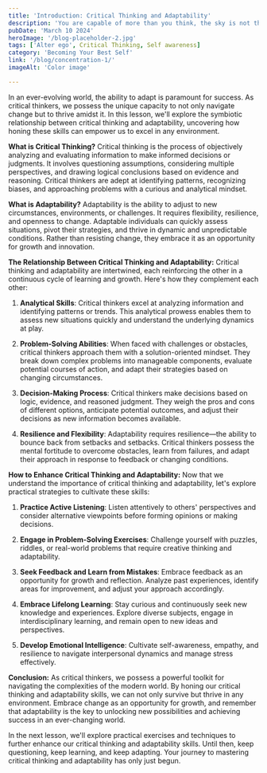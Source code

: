```yaml
---
title: 'Introduction: Critical Thinking and Adaptability'
description: 'You are capable of more than you think, the sky is not the limiter-how much more you think you can do is.'
pubDate: 'March 10 2024'
heroImage: '/blog-placeholder-2.jpg'
tags: ['Alter ego', Critical Thinking, Self awareness]
category: 'Becoming Your Best Self'
link: '/blog/concentration-1/'
imageAlt: 'Color image'

---
```


In an ever-evolving world, the ability to adapt is paramount for success. As critical thinkers, we possess the unique capacity to not only navigate change but to thrive amidst it. In this lesson, we'll explore the symbiotic relationship between critical thinking and adaptability, uncovering how honing these skills can empower us to excel in any environment.

**What is Critical Thinking?**
Critical thinking is the process of objectively analyzing and evaluating information to make informed decisions or judgments. It involves questioning assumptions, considering multiple perspectives, and drawing logical conclusions based on evidence and reasoning. Critical thinkers are adept at identifying patterns, recognizing biases, and approaching problems with a curious and analytical mindset.

**What is Adaptability?**
Adaptability is the ability to adjust to new circumstances, environments, or challenges. It requires flexibility, resilience, and openness to change. Adaptable individuals can quickly assess situations, pivot their strategies, and thrive in dynamic and unpredictable conditions. Rather than resisting change, they embrace it as an opportunity for growth and innovation.

**The Relationship Between Critical Thinking and Adaptability:**
Critical thinking and adaptability are intertwined, each reinforcing the other in a continuous cycle of learning and growth. Here's how they complement each other:

1. **Analytical Skills**: Critical thinkers excel at analyzing information and identifying patterns or trends. This analytical prowess enables them to assess new situations quickly and understand the underlying dynamics at play.

2. **Problem-Solving Abilities**: When faced with challenges or obstacles, critical thinkers approach them with a solution-oriented mindset. They break down complex problems into manageable components, evaluate potential courses of action, and adapt their strategies based on changing circumstances.

3. **Decision-Making Process**: Critical thinkers make decisions based on logic, evidence, and reasoned judgment. They weigh the pros and cons of different options, anticipate potential outcomes, and adjust their decisions as new information becomes available.

4. **Resilience and Flexibility**: Adaptability requires resilience—the ability to bounce back from setbacks and setbacks. Critical thinkers possess the mental fortitude to overcome obstacles, learn from failures, and adapt their approach in response to feedback or changing conditions.

**How to Enhance Critical Thinking and Adaptability:**
Now that we understand the importance of critical thinking and adaptability, let's explore practical strategies to cultivate these skills:

1. **Practice Active Listening**: Listen attentively to others' perspectives and consider alternative viewpoints before forming opinions or making decisions.

2. **Engage in Problem-Solving Exercises**: Challenge yourself with puzzles, riddles, or real-world problems that require creative thinking and adaptability.

3. **Seek Feedback and Learn from Mistakes**: Embrace feedback as an opportunity for growth and reflection. Analyze past experiences, identify areas for improvement, and adjust your approach accordingly.

4. **Embrace Lifelong Learning**: Stay curious and continuously seek new knowledge and experiences. Explore diverse subjects, engage in interdisciplinary learning, and remain open to new ideas and perspectives.

5. **Develop Emotional Intelligence**: Cultivate self-awareness, empathy, and resilience to navigate interpersonal dynamics and manage stress effectively.

**Conclusion:**
As critical thinkers, we possess a powerful toolkit for navigating the complexities of the modern world. By honing our critical thinking and adaptability skills, we can not only survive but thrive in any environment. Embrace change as an opportunity for growth, and remember that adaptability is the key to unlocking new possibilities and achieving success in an ever-changing world.

In the next lesson, we'll explore practical exercises and techniques to further enhance our critical thinking and adaptability skills. Until then, keep questioning, keep learning, and keep adapting. Your journey to mastering critical thinking and adaptability has only just begun.